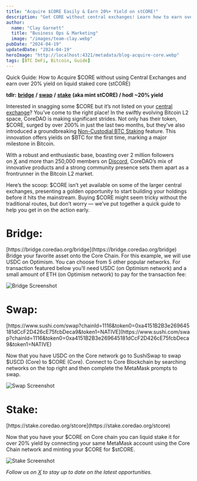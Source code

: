 ```yaml
---
title: "Acquire $CORE Easily & Earn 20%+ Yield on stCORE!"
description: "Get CORE without central exchanges! Learn how to earn over 20% yield on liquid staked core (stCORE) with this quick guide."
author:
  name: "Clay Garnett"
  title: "Business Ops & Marketing"
  image: "/images/team-clay.webp"
pubDate: "2024-04-19"
updatedDate: "2024-04-19"
heroImage: "http://localhost:4321/metadata/blog-acquire-core.webp"
tags: [BTC DeFi, Bitcoin, Guide] 
---
```

Quick Guide: How to Acquire $CORE without using Central Exchanges and earn over 20% yield on liquid staked core (stCORE)

**tdlr:** [**bridge**](https://bridge.coredao.org/bridge) **/** [**swap**](https://www.sushi.com/swap?chainId=1116&token0=0xa4151B2B3e269645181dCcF2D426cE75fcbDeca9&token1=NATIVE) **/** [**stake**](https://stake.coredao.org/stcore) **(aka mint stCORE) / hodl ~20% yield**

Interested in snagging some $CORE but it’s not listed on your [central exchange](https://www.coingecko.com/en/coins/core)? You’ve come to the right place! In the swiftly evolving Bitcoin L2 space, CoreDAO is making significant strides. Not only has their token, $CORE, surged by over 200% in just the last two months, but they’ve also introduced a groundbreaking [Non-Custodial BTC Staking](https://medium.com/@core_dao/core-chain-makes-bitcoin-a-productive-asset-for-the-first-time-ever-with-non-custodial-btc-staking-84aa0544a7d1#:~:text=Apr) feature. This innovation offers yields on $BTC for the first time, marking a major milestone in Bitcoin.

With a robust and enthusiastic base, boasting over 2 million followers on [X](https://twitter.com/Coredao_Org) and more than 250,000 members on [Discord](https://discord.com/invite/coredaoofficial), CoreDAO’s mix of innovative products and a strong community presence sets them apart as a frontrunner in the Bitcoin L2 market.

Here’s the scoop: $CORE isn’t yet available on some of the larger central exchanges, presenting a golden opportunity to start building your holdings before it hits the mainstream. Buying $CORE might seem tricky without the traditional routes, but don’t worry — we’ve put together a quick guide to help you get in on the action early.

Bridge:
=======
<div style="word-break: break-all;">
[https://bridge.coredao.org/bridge](https://bridge.coredao.org/bridge)
</div>
Bridge your favorite asset onto the Core Chain. For this example, we will use USDC on Optimism. You can choose from 5 other popular networks. For transaction featured below you’ll need USDC (on Optimism network) and a small amount of ETH (on Optimism network) to pay for the transaction fee:

![Bridge Screenshot](/images/blog-bridge-screenshot.webp "Bridge Screenshot")

Swap:
=====
<div style="word-break: break-all;">
[https://www.sushi.com/swap?chainId=1116&token0=0xa4151B2B3e269645181dCcF2D426cE75fcbDeca9&token1=NATIVE](https://www.sushi.com/swap?chainId=1116&token0=0xa4151B2B3e269645181dCcF2D426cE75fcbDeca9&token1=NATIVE)
</div>

Now that you have USDC on the Core network go to SushiSwap to swap $USCD (Core) to $CORE (Core). Connect to Core Blockchain by searching networks on the top right and then complete the MetaMask prompts to swap.

![Swap Screenshot](/images/blog-swap-screenshot.webp "Swap Screenshot")

Stake:
======
<div style="word-break: break-all;">
[https://stake.coredao.org/stcore](https://stake.coredao.org/stcore)
</div>

Now that you have your $CORE on Core chain you can liquid stake it for over 20% yield by connecting your same MetaMask account using the Core Chain network and minting your $CORE for $stCORE.

![Stake Screenshot](/images/blog-stake-screenshot.webp "Stake Screenshot")

_Follow us on_ [_X_](https://twitter.com/axol_io) _to stay up to date on the latest opportunities._